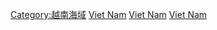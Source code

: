{{Commonscat|Bays of Vietnam}}

[[Category:越南海域|Category:越南海域]]
[[Category:太平洋海灣|Viet Nam]]
[[Category:亞洲海灣|Viet Nam]]
[[Category:各國海灣|Viet Nam]]